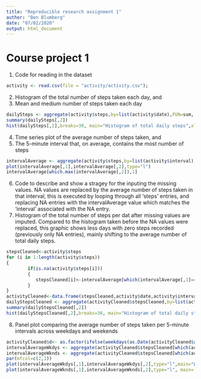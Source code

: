 ```yaml
---
title: "Reproducible research assignment 1"
author: "Ben Blumberg"
date: "07/02/2020"
output: html_document
---
```

# Course project 1

1. Code for reading in the dataset  

```r
activity <- read.csv(file = "activity/activity.csv");
```

2. Histogram of the total number of steps taken each day, and  
3. Mean and medium number of steps taken each day  

```r
dailySteps <- aggregate(activity$steps,by=list(activity$date),FUN=sum, na.rm=TRUE)
summary(dailySteps[,2])
hist(dailySteps[,2],breaks=30, main="Histogram of total daily steps",xlab = "Total daily steps")
```

4. Time series plot of the average number of steps taken, and  
5. The 5-minute interval that, on average, contains the most number of steps

```r
intervalAverage <- aggregate(activity$steps,by=list(activity$interval),FUN=mean, na.rm=TRUE)
plot(intervalAverage[,1],intervalAverage[,2],type="l")
intervalAverage[which.max(intervalAverage[,2]),1]
```


6. Code to describe and show a stragey for the inputing the missing values. NA values are replaced by the average number of steps taken in that interval, this is executed by looping through all 'steps' entries, and replacing NA entries with the intervalAverage value which matches the 'interval' associated with the NA entry.    
7. Histogram of the total number of steps per dat after missing values are imputed. Compared to the histogram taken before the NA values were replaced, this graphic shows  less days with zero steps recorded (previously only NA entries), mainly shifting to the average number of total daily steps.  


```r
stepsCleaned<-activity$steps
for (i in 1:length(activity$steps))
{
        if(is.na(activity$steps[i]))
        {
           stepsCleaned[i]<-intervalAverage[which(intervalAverage[,1]==activity$interval[i]),2]
        }
}
activityCleaned<-data.frame(stepsCleaned,activity$date,activity$interval)
dailyStepsCleaned <- aggregate(activityCleaned$stepsCleaned,by=list(activityCleaned$activity.date),FUN=sum, na.rm=TRUE)
summary(dailyStepsCleaned[,2])
hist(dailyStepsCleaned[,2],breaks=30, main="Histogram of total daily steps",xlab = "Total daily steps")
```

8. Panel plot comparing the average number of steps taken per 5-minute intervals across weekdays and weekends   

```r
activityCleaned$d<- as.factor(ifelse(weekdays(as.Date(activityCleaned$activity.date),abbreviate=TRUE) %in% c("Sat", "Sun"), "wknd","wkdy"))
intervalAverageWkdys <- aggregate(activityCleaned$stepsCleaned[which(activityCleaned$d=="wkdy")],by=list(activityCleaned$activity.interval[which(activityCleaned$d=="wkdy")]),FUN=mean)
intervalAverageWknds <- aggregate(activityCleaned$stepsCleaned[which(activityCleaned$d=="wknd")],by=list(activityCleaned$activity.interval[which(activityCleaned$d=="wknd")]),FUN=mean)
par(mfcol=c(2,1))
plot(intervalAverageWkdys[,1],intervalAverageWkdys[,2],type="l",main="Weekday steps", xlab = "Intervals", ylab="Average number of steps")
plot(intervalAverageWknds[,1],intervalAverageWknds[,2],type="l", main='Weekend steps', xlab = "Intervals", ylab="Average number of steps")
```
